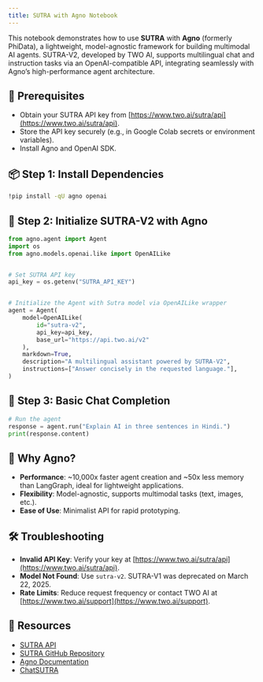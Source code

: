 ```yaml
---
title: SUTRA with Agno Notebook
---
```


This notebook demonstrates how to use **SUTRA** with **Agno** (formerly PhiData), a lightweight, model-agnostic framework for building multimodal AI agents. SUTRA-V2, developed by TWO AI, supports multilingual chat and instruction tasks via an OpenAI-compatible API, integrating seamlessly with Agno’s high-performance agent architecture.[](https://www.analyticsvidhya.com/blog/2025/03/agno-framework/)

## 🔧 Prerequisites
- Obtain your SUTRA API key from [https://www.two.ai/sutra/api](https://www.two.ai/sutra/api).
- Store the API key securely (e.g., in Google Colab secrets or environment variables).
- Install Agno and OpenAI SDK.

## 📦 Step 1: Install Dependencies
```bash
!pip install -qU agno openai
```

## 🔐 Step 2: Initialize SUTRA-V2 with Agno
```python
from agno.agent import Agent
import os
from agno.models.openai.like import OpenAILike


# Set SUTRA API key
api_key = os.getenv("SUTRA_API_KEY")


# Initialize the Agent with Sutra model via OpenAILike wrapper
agent = Agent(
    model=OpenAILike(
        id="sutra-v2",
        api_key=api_key,
        base_url="https://api.two.ai/v2"
    ),
    markdown=True,
    description="A multilingual assistant powered by SUTRA-V2",
    instructions=["Answer concisely in the requested language."],
)
```

## 💬 Step 3: Basic Chat Completion
```python
# Run the agent
response = agent.run("Explain AI in three sentences in Hindi.")
print(response.content)
```

## 🌟 Why Agno?
- **Performance**: ~10,000x faster agent creation and ~50x less memory than LangGraph, ideal for lightweight applications.[](https://www.analyticsvidhya.com/blog/2025/03/agno-framework/)
- **Flexibility**: Model-agnostic, supports multimodal tasks (text, images, etc.).
- **Ease of Use**: Minimalist API for rapid prototyping.

## 🛠 Troubleshooting
- **Invalid API Key**: Verify your key at [https://www.two.ai/sutra/api](https://www.two.ai/sutra/api).
- **Model Not Found**: Use `sutra-v2`. SUTRA-V1 was deprecated on March 22, 2025.
- **Rate Limits**: Reduce request frequency or contact TWO AI at [https://www.two.ai/support](https://www.two.ai/support).

## 📎 Resources
- [SUTRA API](https://www.two.ai/sutra/api)
- [SUTRA GitHub Repository](https://github.com/sutra-dev/sutra-cookbook)
- [Agno Documentation](https://docs.agnostack.com)
- [ChatSUTRA](https://chat.two.ai)